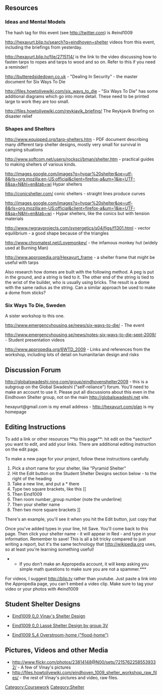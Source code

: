 == Resources ==

=== Ideas and Mental Models ===

The hash tag for this event (see http://twitter.com) is #eind1009

http://hexayurt.blip.tv/search?q=eindhoven+shelter videos from this event, including the briefings from yesterday. 

http://hexayurt.blip.tv/file/2715114/ is the link to the video discussing how to fasten tarps to ropes and tarps to wood and so on. Refer to this if you need a reminder!

http://butteredsidedown.co.uk - "Dealing In Security" - the master document for Six Ways To Die

http://files.howtolivewiki.com/six_ways_to_die - "Six Ways To Die" has some additional diagrams which go into more detail. These need to be printed large to work they are too small.

http://files.howtolivewiki.com/reykjavik_briefing/ The Reykjavik Briefing on disaster relief

=== Shapes and Shelters ===

http://www.equipped.org/tarp-shelters.htm - PDF document describing many different tarp shelter designs, mostly very small for survival in camping situations

http://www.softcom.net/users/rocksci/bman/shelter.htm - practical guides to making shelters of various kinds.

http://images.google.com/images?q=hypar%20shelter&oe=utf-8&rls=org.mozilla:en-US:official&client=firefox-a&um=1&ie=UTF-8&sa=N&hl=en&tab=wi Hypar shelters

http://conicshelter.com/ conic shelters - straight lines produce curves

http://images.google.com/images?q=hypar%20shelter&oe=utf-8&rls=org.mozilla:en-US:official&client=firefox-a&um=1&ie=UTF-8&sa=N&hl=en&tab=wi - Hypar shelters, like the conics but with tension materials

http://www.rwgrayprojects.com/synergetics/s04/figs/f1301.html - vector equilibrium - a good shape because of the triangles

http://www.chromatest.net/Lovemonkey/ - the infamous monkey hut (widely used at Burning Man)

http://www.appropedia.org/Hexayurt_frame - a shelter frame that might be useful with tarps

Also research how domes are built with the following method. A peg is put in the ground, and a string is tied to it. The other end of the string is tied to the wrist of the builder, who is usually using bricks. The result is a dome with the same radius as the string. Can a similar approach be used to make a dome from sticks?

=== Six Ways To Die, Sweden ===
A sister workshop to this one.

http://www.emergencyhousing.se/news/six-ways-to-die/ - The event

http://www.emergencyhousing.se/news/notes-six-ways-to-die-sept-2009/ - Student presentation videos

http://www.appropedia.org/6WTD_2009 - Links and references from the workshop, including lots of detail on humanitarian design and risks

== Discussion Forum ==

http://globalswadeshi.ning.com/group/eindhovenshelter2009 - this is a subgroup on the Global Swadeshi ("self-reliance") forum. You'll need to make an account to use it. Please put all discussions about this even in the Eindhoven Shelter group, not on the main http://globalswadeshi.net site. 

hexayurt@gmail.com is my email address - http://hexayurt.com/plan is my homepage

== Editing Instructions ==
To add a link or other resources **to this page**: hit edit on the *section* you want to edit, and add your links. There are additional editing instruction on the edit page.

To make a new page for your project, follow these instructions carefully.

# Pick a short name for your shelter, like "Pyramid Shelter"
# Hit the Edit button on the Student Shelter Designs section below - to the right of the heading
# Take a new line, and put a * there
# Type two square brackets, like this [[
# Then Eind1009
# Then room number_group number (note the underline)
# Then your shelter name
# Then two more square brackets ]]

There's an example, you'll see it when you hit the Edit button, just copy that

Once you've added types in your line, hit Save. You'll come back to this page. Then click your shelter name - it will appear in Red - and type in your information. Remember to save! This is all a bit tricky compared to just writing a report, but it's the same technology that http://wikipedia.org uses, so at least you're learning something useful!

***If you don't make an Appropedia account, it will keep asking you simple math questions to make sure you are not a spammer.***

For videos, I suggest http://blip.tv rather than youtube. Just paste a link into the Appropedia page, you can't embed a video clip. Make sure to tag your video or your photos with #eind1009

== Student Shelter Designs ==

* [[Eind1009 0_0 Vinay's Shelter Design‎]]

* [[Eind1009 0_0 Lassé Shelter Design by group 3V‎]]

* [[Eind1009 5_4 Overstroom-home ("flood-home")]]

== Pictures, Videos and other Media ==

* http://www.flickr.com/photos/23814148@N00/sets/72157622585539332/ - A few of Vinay's pictures
* http://files.howtolivewiki.com/eindhoven_1009_shelter_workshop_raw_files/ - the rest of Vinay's pictures and video, raw files.

[[Category:Coursework]]
[[Category:Shelter]]